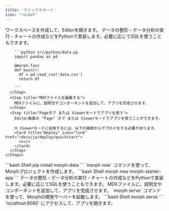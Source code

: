 ```yaml
---
title: 'クイックスタート'
icon: "rocket"
---
```


<Tabs>
  <Tab title="クラウド版">
    <Steps>
      <Step title="ワークスペースを作成する">
        ワークスペースを作成して、Editorを開きます。
      </Step>
      <Step title="データ処理をPythonで実装する">
        データの整形・データ分析の実行・チャートの作成などをPythonで実装します。必要に応じてSQLを使うこともできます。

        ```python src/python/data.py
        import pandas as pd

        @morph.func
        def main():
          df = pd.read_csv('data.csv')
          return df

        ```
      </Step>
      <Step title="MDXファイルを編集する">
        MDXファイルに、説明文やコンポーネントを追加して、アプリを完成させます。
      </Step>
      <Step title="Pageタブ または Viewerモードでアプリを使う">
        Editor画面の "Page" タブ または Viewerモードでアプリを使うことができます。

        ※ Viewerモードに反映するには、以下の画面からデプロイをする必要があります。
        <Card title="Deploy" icon="link" href="/docs/ja/deploy/quickstart">
          <></>
        </Card>
      </Step>
    </Steps>
  </Tab>
  <Tab title="ローカル版">
    <Steps>
      <Step title="pipコマンドでmorphをインストールする">
        ```bash Shell
        pip install morph-data
        ```
      </Step>
      <Step title="Morphプロジェクトを作成する">
        `morph new` コマンドを使って、Morphプロジェクトを作成します。
        ```bash Shell
        morph new morph-starter-app
        ```
      </Step>
      <Step title="データ処理をPythonで実装する">
        データの整形・データ分析の実行・チャートの作成などをPythonで実装します。必要に応じてSQLを使うこともできます。
      </Step>
      <Step title="MDXファイルを編集する">
        MDXファイルに、説明文やコンポーネントを追加して、アプリを完成させます。
      </Step>
      <Step title="Morphの開発サーバーを起動する">
        `morph serve` コマンドを使って、Morphの開発サーバーを起動します。
        ```bash Shell
        morph serve
        ```
      </Step>
      <Step title="ブラウザでアプリを開く">
        `localhost:8080` にアクセスして、アプリを開きます。
      </Step>
    </Steps>
  </Tab>
</Tabs>